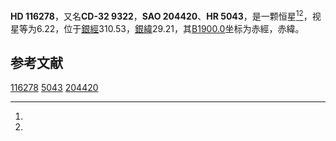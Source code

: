 {{Starbox begin
| name = HD 116278
}}
{{Starbox observe
| epoch = [[J2000.0|J2000.0]]
| constell = {{星座名待查}}<ref name=SIMBAD>{{cite web
 | url=http://simbad.u-strasbg.fr/simbad/sim-id?Ident=HR+5043
 | title =Pulsating variable Star
 | publisher=Centre de Données astronomiques de Strasbourg
 | work=SIMBAD
 | accessdate=2012-07-13}}</ref><ref name=DATA>{{cite web
 | url=http://vizier.u-strasbg.fr/viz-bin/VizieR-5?-out.add=.&-source=5050&-corr=PK=HR&-out.max=9999&HR=5043
 | title=VizieR Detailed Page
 | accessdate=2012-07-13
 | archive-date=2016-03-04
 | archive-url=https://web.archive.org/web/20160304234940/http://vizier.u-strasbg.fr/viz-bin/VizieR-5?-out.add=.&-source=5050&-corr=PK=HR&-out.max=9999&HR=5043
 | dead-url=no
 }}</ref>
| 星官 = 
| ra = {{RA|13|23|8.7}}<ref name=SIMBAD /><ref name=DATA />
| dec = {{DEC|-33|11|24}}<ref name=SIMBAD /><ref name=DATA />
| appmag_v = 6.22<ref name=SIMBAD /><ref name=DATA />
}}
{{Starbox character
| class = M1III<ref name=SIMBAD /><ref name=DATA />
| b-v = 1.65<ref name=SIMBAD /><ref name=DATA />
| u-b = 1.96<ref name=SIMBAD /><ref name=DATA />
| r-i = 0.94E<ref name=SIMBAD /><ref name=DATA />
| variable = 
}}
{{Starbox astrometry
| radial_v = 1.96
| prop_mo_ra = -13
| parallax = 
| p_error = 
}}
{{Starbox catalog
| names =CD-32 9322，[[SAO星表|SAO]] 204420，[[HD星表|HD]] 116278，[[HR星表|HR]] 5043}}
{{Starbox reference |Simbad=HR+5043}}
{{Starbox end}}

'''HD 116278'''，又名'''CD-32 9322'''，'''SAO 204420'''、'''HR 5043'''，是一颗恒星<ref name=SIMBAD /><ref name=DATA />，视星等为6.22，位于[[銀道座標系|銀經]]310.53，[[銀道座標系|銀緯]]29.21，其[[B1900.0|B1900.0]]坐标为赤經{{RA|13|17|31.6}}，赤緯{{DEC|-32|29.21|1}}。

== 参考文献 ==
{{reflist}}

{{star-stub}}

[[Category:HD和HDE天體|116278]]
[[Category:HR天體|5043]]
[[Category:SAO天體|204420]]